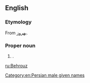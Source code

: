 ==English==

===Etymology===
From {{etyl|fa}} [[بهروز ]].

===Proper noun===
{{en-proper noun}}

# {{non-gloss definition|A transliteration of a Persian male [[given name]]}}.

[[Category:en:Persian male given names]]

[[ru:Behrouz]]